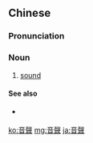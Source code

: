 {{also|音声}}
==Chinese==
{{zh-forms|s=音声}}

===Pronunciation===
{{zh-pron
|m=yīnshēng
|c=jam1 sing1
|cat=n
}}

===Noun===
{{zh-noun}}

# {{lb|zh|literary}} [[sound]]

====See also====
* {{qualifier|not to be confused with}} {{zh-l|聲音}}

[[ko:音聲]]
[[mg:音聲]]
[[ja:音聲]]